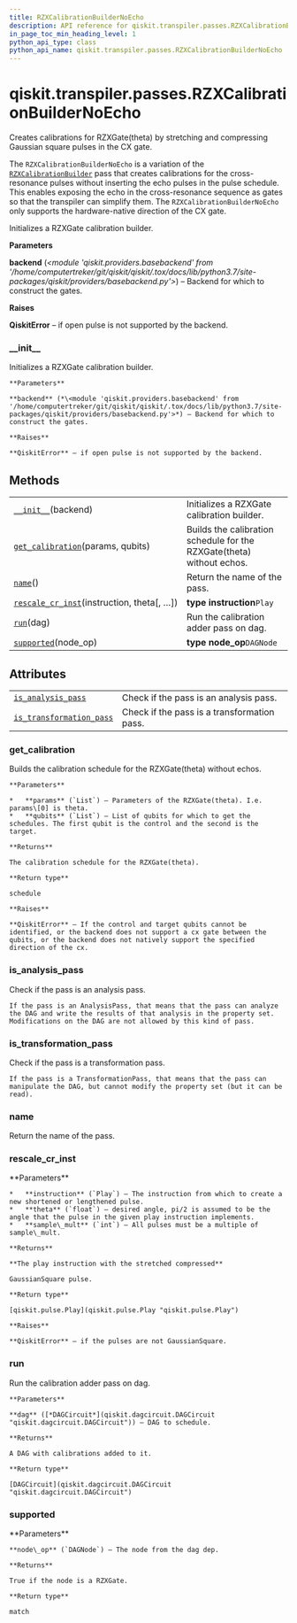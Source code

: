 ```yaml
---
title: RZXCalibrationBuilderNoEcho
description: API reference for qiskit.transpiler.passes.RZXCalibrationBuilderNoEcho
in_page_toc_min_heading_level: 1
python_api_type: class
python_api_name: qiskit.transpiler.passes.RZXCalibrationBuilderNoEcho
---
```


# qiskit.transpiler.passes.RZXCalibrationBuilderNoEcho

<Class id="qiskit.transpiler.passes.RZXCalibrationBuilderNoEcho" isDedicatedPage={true} github="https://github.com/qiskit/qiskit/tree/stable/0.18/qiskit/transpiler/passes/scheduling/calibration_creators.py" signature="RZXCalibrationBuilderNoEcho(backend)">
  Creates calibrations for RZXGate(theta) by stretching and compressing Gaussian square pulses in the CX gate.

  The `RZXCalibrationBuilderNoEcho` is a variation of the [`RZXCalibrationBuilder`](qiskit.transpiler.passes.RZXCalibrationBuilder "qiskit.transpiler.passes.RZXCalibrationBuilder") pass that creates calibrations for the cross-resonance pulses without inserting the echo pulses in the pulse schedule. This enables exposing the echo in the cross-resonance sequence as gates so that the transpiler can simplify them. The `RZXCalibrationBuilderNoEcho` only supports the hardware-native direction of the CX gate.

  Initializes a RZXGate calibration builder.

  **Parameters**

  **backend** (*\<module 'qiskit.providers.basebackend' from '/home/computertreker/git/qiskit/qiskit/.tox/docs/lib/python3.7/site-packages/qiskit/providers/basebackend.py'>*) – Backend for which to construct the gates.

  **Raises**

  **QiskitError** – if open pulse is not supported by the backend.

  ### \_\_init\_\_

  <Function id="qiskit.transpiler.passes.RZXCalibrationBuilderNoEcho.__init__" signature="__init__(backend)">
    Initializes a RZXGate calibration builder.

    **Parameters**

    **backend** (*\<module 'qiskit.providers.basebackend' from '/home/computertreker/git/qiskit/qiskit/.tox/docs/lib/python3.7/site-packages/qiskit/providers/basebackend.py'>*) – Backend for which to construct the gates.

    **Raises**

    **QiskitError** – if open pulse is not supported by the backend.
  </Function>

  ## Methods

  |                                                                                                                                                                                             |                                                                       |
  | ------------------------------------------------------------------------------------------------------------------------------------------------------------------------------------------- | --------------------------------------------------------------------- |
  | [`__init__`](#qiskit.transpiler.passes.RZXCalibrationBuilderNoEcho.__init__ "qiskit.transpiler.passes.RZXCalibrationBuilderNoEcho.__init__")(backend)                                       | Initializes a RZXGate calibration builder.                            |
  | [`get_calibration`](#qiskit.transpiler.passes.RZXCalibrationBuilderNoEcho.get_calibration "qiskit.transpiler.passes.RZXCalibrationBuilderNoEcho.get_calibration")(params, qubits)           | Builds the calibration schedule for the RZXGate(theta) without echos. |
  | [`name`](#qiskit.transpiler.passes.RZXCalibrationBuilderNoEcho.name "qiskit.transpiler.passes.RZXCalibrationBuilderNoEcho.name")()                                                          | Return the name of the pass.                                          |
  | [`rescale_cr_inst`](#qiskit.transpiler.passes.RZXCalibrationBuilderNoEcho.rescale_cr_inst "qiskit.transpiler.passes.RZXCalibrationBuilderNoEcho.rescale_cr_inst")(instruction, theta\[, …]) | **type instruction**`Play`                                            |
  | [`run`](#qiskit.transpiler.passes.RZXCalibrationBuilderNoEcho.run "qiskit.transpiler.passes.RZXCalibrationBuilderNoEcho.run")(dag)                                                          | Run the calibration adder pass on dag.                                |
  | [`supported`](#qiskit.transpiler.passes.RZXCalibrationBuilderNoEcho.supported "qiskit.transpiler.passes.RZXCalibrationBuilderNoEcho.supported")(node\_op)                                   | **type node\_op**`DAGNode`                                            |

  ## Attributes

  |                                                                                                                                                                                        |                                             |
  | -------------------------------------------------------------------------------------------------------------------------------------------------------------------------------------- | ------------------------------------------- |
  | [`is_analysis_pass`](#qiskit.transpiler.passes.RZXCalibrationBuilderNoEcho.is_analysis_pass "qiskit.transpiler.passes.RZXCalibrationBuilderNoEcho.is_analysis_pass")                   | Check if the pass is an analysis pass.      |
  | [`is_transformation_pass`](#qiskit.transpiler.passes.RZXCalibrationBuilderNoEcho.is_transformation_pass "qiskit.transpiler.passes.RZXCalibrationBuilderNoEcho.is_transformation_pass") | Check if the pass is a transformation pass. |

  ### get\_calibration

  <Function id="qiskit.transpiler.passes.RZXCalibrationBuilderNoEcho.get_calibration" signature="get_calibration(params, qubits)">
    Builds the calibration schedule for the RZXGate(theta) without echos.

    **Parameters**

    *   **params** (`List`) – Parameters of the RZXGate(theta). I.e. params\[0] is theta.
    *   **qubits** (`List`) – List of qubits for which to get the schedules. The first qubit is the control and the second is the target.

    **Returns**

    The calibration schedule for the RZXGate(theta).

    **Return type**

    schedule

    **Raises**

    **QiskitError** – If the control and target qubits cannot be identified, or the backend does not support a cx gate between the qubits, or the backend does not natively support the specified direction of the cx.
  </Function>

  ### is\_analysis\_pass

  <Function id="qiskit.transpiler.passes.RZXCalibrationBuilderNoEcho.is_analysis_pass" signature="property is_analysis_pass">
    Check if the pass is an analysis pass.

    If the pass is an AnalysisPass, that means that the pass can analyze the DAG and write the results of that analysis in the property set. Modifications on the DAG are not allowed by this kind of pass.
  </Function>

  ### is\_transformation\_pass

  <Function id="qiskit.transpiler.passes.RZXCalibrationBuilderNoEcho.is_transformation_pass" signature="property is_transformation_pass">
    Check if the pass is a transformation pass.

    If the pass is a TransformationPass, that means that the pass can manipulate the DAG, but cannot modify the property set (but it can be read).
  </Function>

  ### name

  <Function id="qiskit.transpiler.passes.RZXCalibrationBuilderNoEcho.name" signature="name()">
    Return the name of the pass.
  </Function>

  ### rescale\_cr\_inst

  <Function id="qiskit.transpiler.passes.RZXCalibrationBuilderNoEcho.rescale_cr_inst" signature="static rescale_cr_inst(instruction, theta, sample_mult=16)">
    **Parameters**

    *   **instruction** (`Play`) – The instruction from which to create a new shortened or lengthened pulse.
    *   **theta** (`float`) – desired angle, pi/2 is assumed to be the angle that the pulse in the given play instruction implements.
    *   **sample\_mult** (`int`) – All pulses must be a multiple of sample\_mult.

    **Returns**

    **The play instruction with the stretched compressed**

    GaussianSquare pulse.

    **Return type**

    [qiskit.pulse.Play](qiskit.pulse.Play "qiskit.pulse.Play")

    **Raises**

    **QiskitError** – if the pulses are not GaussianSquare.
  </Function>

  ### run

  <Function id="qiskit.transpiler.passes.RZXCalibrationBuilderNoEcho.run" signature="run(dag)">
    Run the calibration adder pass on dag.

    **Parameters**

    **dag** ([*DAGCircuit*](qiskit.dagcircuit.DAGCircuit "qiskit.dagcircuit.DAGCircuit")) – DAG to schedule.

    **Returns**

    A DAG with calibrations added to it.

    **Return type**

    [DAGCircuit](qiskit.dagcircuit.DAGCircuit "qiskit.dagcircuit.DAGCircuit")
  </Function>

  ### supported

  <Function id="qiskit.transpiler.passes.RZXCalibrationBuilderNoEcho.supported" signature="supported(node_op)">
    **Parameters**

    **node\_op** (`DAGNode`) – The node from the dag dep.

    **Returns**

    True if the node is a RZXGate.

    **Return type**

    match
  </Function>
</Class>

